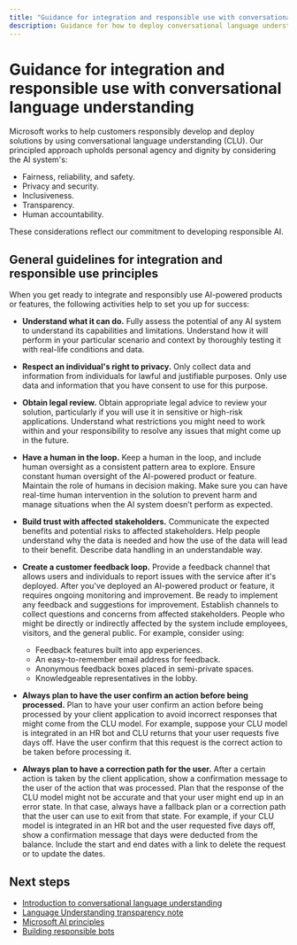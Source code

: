 ```yaml
---
title: "Guidance for integration and responsible use with conversational language understanding"
description: Guidance for how to deploy conversational language understanding responsibly, based on the knowledge and understanding from the team that created this product.
---
```


# Guidance for integration and responsible use with conversational language understanding


<NonEnglishTranslation />

Microsoft works to help customers responsibly develop and deploy solutions by using conversational language understanding (CLU). Our principled approach upholds personal agency and dignity by considering the AI system's:

- Fairness, reliability, and safety.
- Privacy and security.
- Inclusiveness.
- Transparency.
- Human accountability.

These considerations reflect our commitment to developing responsible AI.

## General guidelines for integration and responsible use principles

When you get ready to integrate and responsibly use AI-powered products or features, the following activities help to set you up for success:

* **Understand what it can do.** Fully assess the potential of any AI system to understand its capabilities and limitations. Understand how it will perform in your particular scenario and context by thoroughly testing it with real-life conditions and data.
* **Respect an individual's right to privacy.** Only collect data and information from individuals for lawful and justifiable purposes. Only use data and information that you have consent to use for this purpose.
* **Obtain legal review.** Obtain appropriate legal advice to review your solution, particularly if you will use it in sensitive or high-risk applications. Understand what restrictions you might need to work within and your responsibility to resolve any issues that might come up in the future.
* **Have a human in the loop.** Keep a human in the loop, and include human oversight as a consistent pattern area to explore. Ensure constant human oversight of the AI-powered product or feature. Maintain the role of humans in decision making. Make sure you can have real-time human intervention in the solution to prevent harm and manage situations when the AI system doesn’t perform as expected.
* **Build trust with affected stakeholders.** Communicate the expected benefits and potential risks to affected stakeholders. Help people understand why the data is needed and how the use of the data will lead to their benefit. Describe data handling in an understandable way.
* **Create a customer feedback loop.** Provide a feedback channel that allows users and individuals to report issues with the service after it's deployed. After you've deployed an AI-powered product or feature, it requires ongoing monitoring and improvement. Be ready to implement any feedback and suggestions for improvement. Establish channels to collect questions and concerns from affected stakeholders. People who might be directly or indirectly affected by the system include employees, visitors, and the general public. For example, consider using:

    - Feedback features built into app experiences.
    - An easy-to-remember email address for feedback.
    - Anonymous feedback boxes placed in semi-private spaces.
    - Knowledgeable representatives in the lobby.

* **Always plan to have the user confirm an action before being processed.** Plan to have your user confirm an action before being processed by your client application to avoid incorrect responses that might come from the CLU model. For example, suppose your CLU model is integrated in an HR bot and CLU returns that your user requests five days off. Have the user confirm that this request is the correct action to be taken before processing it.
* **Always plan to have a correction path for the user.** After a certain action is taken by the client application, show a confirmation message to the user of the action that was processed. Plan that the response of the CLU model might not be accurate and that your user might end up in an error state. In that case, always have a fallback plan or a correction path that the user can use to exit from that state. For example, if your CLU model is integrated in an HR bot and the user requested five days off, show a confirmation message that days were deducted from the balance. Include the start and end dates with a link to delete the request or to update the dates.

## Next steps

* [Introduction to conversational language understanding](/azure/ai-services/language-service/conversational-language-understanding/overview)
* [Language Understanding transparency note](clu-transparency-note)
* [Microsoft AI principles](https://www.microsoft.com/ai/responsible-ai?rtc=1&activetab=pivot1%3aprimaryr6)
* [Building responsible bots](https://www.microsoft.com/research/uploads/prod/2018/11/Bot_Guidelines_Nov_2018.pdf)
